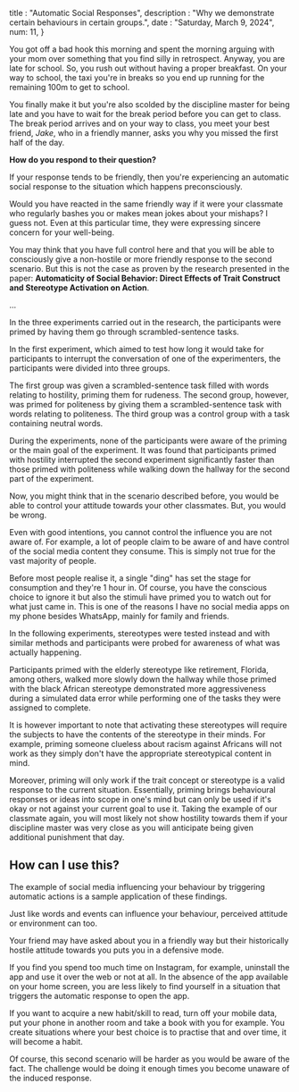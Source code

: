 title : "Automatic Social Responses",
description : "Why we demonstrate certain behaviours in certain groups.",
date : "Saturday, March 9, 2024",
num: 11,
}

You got off a bad hook this morning and spent the morning arguing with your mom over something that you find silly in retrospect. Anyway, you are late for school. So, you rush out without having a proper breakfast. On your way to school, the taxi you're in breaks so you end up running for the remaining 100m to get to school.

You finally make it but you're also scolded by the discipline master for being late and you have to wait for the break period before you can get to class. The break period arrives and on your way to class, you meet your best friend, _Jake_, who in a friendly manner, asks you why you missed the first half of the day.

**How do you respond to their question?**

If your response tends to be friendly, then you're experiencing an automatic social response to the situation which happens preconsciously.

Would you have reacted in the same friendly way if it were your classmate who regularly bashes you or makes mean jokes about your mishaps? I guess not. Even at this particular time, they were expressing sincere concern for your well-being.

You may think that you have full control here and that you will be able to consciously give a non-hostile or more friendly response to the second scenario. But this is not the case as proven by the research presented in the paper: **Automaticity of Social Behavior: Direct Effects of Trait Construct and Stereotype Activation on Action**.

...

In the three experiments carried out in the research, the participants were primed by having them go through scrambled-sentence tasks.

In the first experiment, which aimed to test how long it would take for participants to interrupt the conversation of one of the experimenters, the participants were divided into three groups.

The first group was given a scrambled-sentence task filled with words relating to hostility, priming them for rudeness. The second group, however, was primed for politeness by giving them a scrambled-sentence task with words relating to politeness. The third group was a control group with a task containing neutral words.

During the experiments, none of the participants were aware of the priming or the main goal of the experiment. It was found that participants primed with hostility interrupted the second experiment significantly faster than those primed with politeness while walking down the hallway for the second part of the experiment.

Now, you might think that in the scenario described before, you would be able to control your attitude towards your other classmates. But, you would be wrong.

Even with good intentions, you cannot control the influence you are not aware of. For example, a lot of people claim to be aware of and have control of the social media content they consume. This is simply not true for the vast majority of people.

Before most people realise it, a single "ding" has set the stage for consumption and they're 1 hour in. Of course, you have the conscious choice to ignore it but also the stimuli have primed you to watch out for what just came in. This is one of the reasons I have no social media apps on my phone besides WhatsApp, mainly for family and friends.

In the following experiments, stereotypes were tested instead and with similar methods and participants were probed for awareness of what was actually happening.

Participants primed with the elderly stereotype like retirement, Florida, among others, walked more slowly down the hallway while those primed with the black African stereotype demonstrated more aggressiveness during a simulated data error while performing one of the tasks they were assigned to complete.

It is however important to note that activating these stereotypes will require the subjects to have the contents of the stereotype in their minds. For example, priming someone clueless about racism against Africans will not work as they simply don't have the appropriate stereotypical content in mind.

Moreover, priming will only work if the trait concept or stereotype is a valid response to the current situation. Essentially, priming brings behavioural responses or ideas into scope in one's mind but can only be used if it's okay or not against your current goal to use it. Taking the example of our classmate again, you will most likely not show hostility towards them if your discipline master was very close as you will anticipate being given additional punishment that day.

## How can I use this?

The example of social media influencing your behaviour by triggering automatic actions is a sample application of these findings.

Just like words and events can influence your behaviour, perceived attitude or environment can too.

Your friend may have asked about you in a friendly way but their historically hostile attitude towards you puts you in a defensive mode.

If you find you spend too much time on Instagram, for example, uninstall the app and use it over the web or not at all. In the absence of the app available on your home screen, you are less likely to find yourself in a situation that triggers the automatic response to open the app.

If you want to acquire a new habit/skill to read, turn off your mobile data, put your phone in another room and take a book with you for example. You create situations where your best choice is to practise that and over time, it will become a habit.

Of course, this second scenario will be harder as you would be aware of the fact. The challenge would be doing it enough times you become unaware of the induced response.
